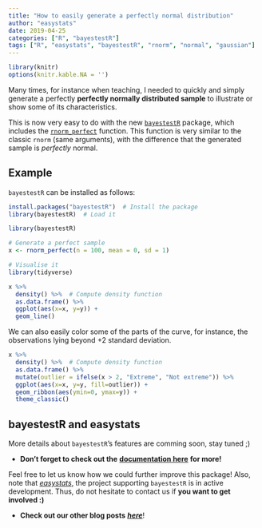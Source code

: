 ```yaml
---
title: "How to easily generate a perfectly normal distribution"
author: "easystats"
date: 2019-04-25
categories: ["R", "bayestestR"]
tags: ["R", "easystats", "bayestestR", "rnorm", "normal", "gaussian"]
---
```



```r
library(knitr)
options(knitr.kable.NA = '')
```



Many times, for instance when teaching, I needed to quickly and simply generate a perfectly **perfectly normally distributed sample** to illustrate or show some of its characteristics.

This is now very easy to do with the new [`bayestestR`](https://github.com/easystats/bayestestR) package, which includes the [`rnorm_perfect`](https://easystats.github.io/bayestestR/reference/rnorm_perfect.html) function. This function is very similar to the classic `rnorm` (same arguments), with the difference that the generated sample is *perfectly* normal.


## Example

`bayestestR` can be installed as follows:

```r
install.packages("bayestestR")  # Install the package
library(bayestestR)  # Load it
```
```r
library(bayestestR)
```
```r
# Generate a perfect sample
x <- rnorm_perfect(n = 100, mean = 0, sd = 1)

# Visualise it
library(tidyverse)

x %>% 
  density() %>%  # Compute density function
  as.data.frame() %>% 
  ggplot(aes(x=x, y=y)) +
  geom_line()
```

We can also easily color some of the parts of the curve, for instance, the observations lying beyond +2 standard deviation.

```r
x %>% 
  density() %>%  # Compute density function
  as.data.frame() %>% 
  mutate(outlier = ifelse(x > 2, "Extreme", "Not extreme")) %>% 
  ggplot(aes(x=x, y=y, fill=outlier)) +
  geom_ribbon(aes(ymin=0, ymax=y)) +
  theme_classic()
```

## bayestestR and easystats


More details about `bayestestR`'s features are comming soon, stay tuned ;)

- **Don't forget to check out the** [**documentation here**](https://github.com/easystats/bayestestR#documentation) **for more!**


Feel free to let us know how we could further improve this package! Also, note that [*easystats*](https://github.com/easystats/easystats), the project supporting `bayestestR` is in active development. Thus, do not hesitate to contact us if **you want to get involved :)**

- **Check out our other blog posts** [***here***](https://easystats.github.io/blog/posts/)!
